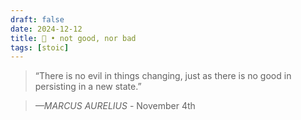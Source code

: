 ```yaml
---
draft: false 
date: 2024-12-12
title: 🗿 • not good, nor bad
tags: [stoic]
---
```


>  “There is no evil in things changing, just as there is no good in persisting in a new state.”

> *—MARCUS AURELIUS* - November 4th